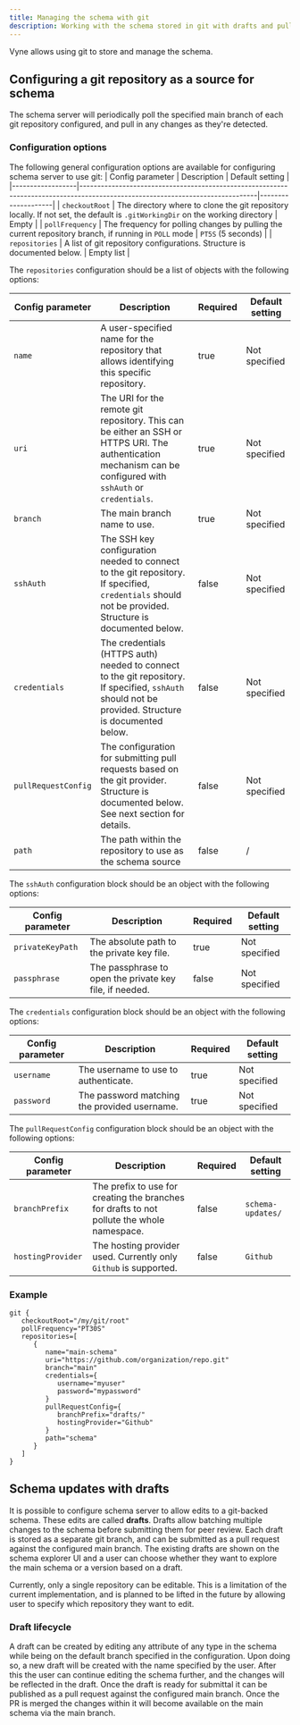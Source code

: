 ```yaml
---
title: Managing the schema with git
description: Working with the schema stored in git with drafts and pull requests
---
```


Vyne allows using git to store and manage the schema.

## Configuring a git repository as a source for schema
The schema server will periodically poll the specified main branch of each git repository configured, and pull in
any changes as they're detected.

### Configuration options
The following general configuration options are available for configuring schema server to use git:
| Config parameter | Description                                                                                                                   | Default setting    |
|------------------|-------------------------------------------------------------------------------------------------------------------------------|--------------------|
| `checkoutRoot`   | The directory where to clone the git repository locally. If not set, the default is `.gitWorkingDir` on the working directory | Empty              |
| `pollFrequency`  | The frequency for polling changes by pulling the current repository branch, if running in `POLL` mode                         | `PT5S` (5 seconds) |
| `repositories`   | A list of git repository configurations. Structure is documented below.                                                       | Empty list         |

The `repositories` configuration should be a list of objects with the following options:

| Config parameter    | Description                                                                                                                                                    | Required | Default setting |
|---------------------|----------------------------------------------------------------------------------------------------------------------------------------------------------------|----------|-----------------|
| `name`              | A user-specified name for the repository that allows identifying this specific repository.                                                                     | true     | Not specified   |
| `uri`               | The URI for the remote git repository. This can be either an SSH or HTTPS URI. The authentication mechanism can be configured with `sshAuth` or `credentials`. | true     | Not specified   |
| `branch`            | The main branch name to use.                                                                                                                                   | true     | Not specified   |
| `sshAuth`           | The SSH key configuration needed to connect to the git repository. If specified, `credentials` should not be provided. Structure is documented below.          | false    | Not specified   |
| `credentials`       | The credentials (HTTPS auth) needed to connect to the git repository. If specified, `sshAuth` should not be provided. Structure is documented below.           | false    | Not specified   |
| `pullRequestConfig` | The configuration for submitting pull requests based on the git provider. Structure is documented below. See next section for details.                         | false    | Not specified   |
| `path`              | The path within the repository to use as the schema source                                                                                                     | false    | /               |

The `sshAuth` configuration block should be an object with the following options:

| Config parameter | Description                                             | Required | Default setting |
|------------------|---------------------------------------------------------|----------|-----------------|
| `privateKeyPath` | The absolute path to the private key file.              | true     | Not specified   |
| `passphrase`     | The passphrase to open the private key file, if needed. | false    | Not specified   |

The `credentials` configuration block should be an object with the following options:

| Config parameter | Description                                  | Required | Default setting |
|------------------|----------------------------------------------|----------|-----------------|
| `username`       | The username to use to authenticate.         | true     | Not specified   |
| `password`       | The password matching the provided username. | true     | Not specified   |

The `pullRequestConfig` configuration block should be an object with the following options:

| Config parameter  | Description                                                                                | Required | Default setting   |
|-------------------|--------------------------------------------------------------------------------------------|----------|-------------------|
| `branchPrefix`    | The prefix to use for creating the branches for drafts to not pollute the whole namespace. | false    | `schema-updates/` |
| `hostingProvider` | The hosting provider used. Currently only `Github` is supported.                           | false    | `Github`          |

### Example
```hocon
git {
   checkoutRoot="/my/git/root"
   pollFrequency="PT30S"
   repositories=[
      {
         name="main-schema"
         uri="https://github.com/organization/repo.git"
         branch="main"
         credentials={
            username="myuser"
            password="mypassword"
         }
         pullRequestConfig={
            branchPrefix="drafts/"
            hostingProvider="Github"
         }
         path="schema"
      }
   ]
}
```


## Schema updates with drafts
It is possible to configure schema server to allow edits to a git-backed schema. These edits are called **drafts**. Drafts allow batching multiple changes to the schema before submitting them for peer review. Each draft is stored as a separate git branch, and can be submitted as a pull request against the configured main branch. The existing drafts are shown on the schema explorer UI and a user can choose whether they want to explore the main schema or a version based on a draft.

Currently, only a single repository can be editable. This is a limitation of the current implementation, and is planned to be lifted in the future by allowing user to specify which repository they want to edit.

### Draft lifecycle
A draft can be created by editing any attribute of any type in the schema while being on the default branch specified in the configuration. Upon doing so, a new draft will be created with the name specified by the user. After this the user can continue editing the schema further, and the changes will be reflected in the draft. Once the draft is ready for submittal it can be published as a pull request against the configured main branch. Once the PR is merged the changes within it will become available on the main schema via the main branch.
